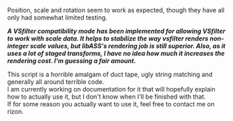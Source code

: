 Position, scale and rotation seem to work as expected, though they have all only had somewhat limited testing.

'''''A VSfilter compatibility mode has been implemented for allowing VSfilter to work with scale data. It helps to stabilize the way vsfilter renders non-integer scale values, but libASS's rendering job is still superior. Also, as it uses a lot of staged transforms, I have no idea how much it increases the rendering cost. I'm guessing a fair amount.'''''

This script is a horrible amalgam of duct tape, ugly string matching and generally all around terrible code.<br>I am currently working on documentation for it that will hopefully explain how to actually use it, but I don't know when I'll be finished with that.<br>If for some reason you actually want to use it, feel free to contact me on rizon.